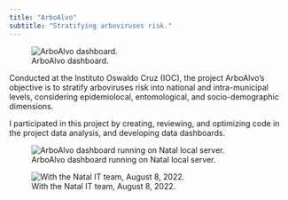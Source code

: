 ```yaml
---
title: "ArboAlvo"
subtitle: "Stratifying arboviruses risk."
---
```


![ArboAlvo dashboard.](images/arboalvo-1400.webp){fig-align="center"}

Conducted at the Instituto Oswaldo Cruz (IOC), the project ArboAlvo's objective is to stratify arboviruses risk into national and intra-municipal levels, considering epidemiolocal, entomological, and socio-demographic dimensions.

I participated in this project by creating, reviewing, and optimizing code in the project data analysis, and developing data dashboards.

![ArboAlvo dashboard running on Natal local server.](images/natal2-1400.webp){fig-align="center"}

![With the Natal IT team, August 8, 2022.](images/natal1-1400.webp){fig-align="center"}

